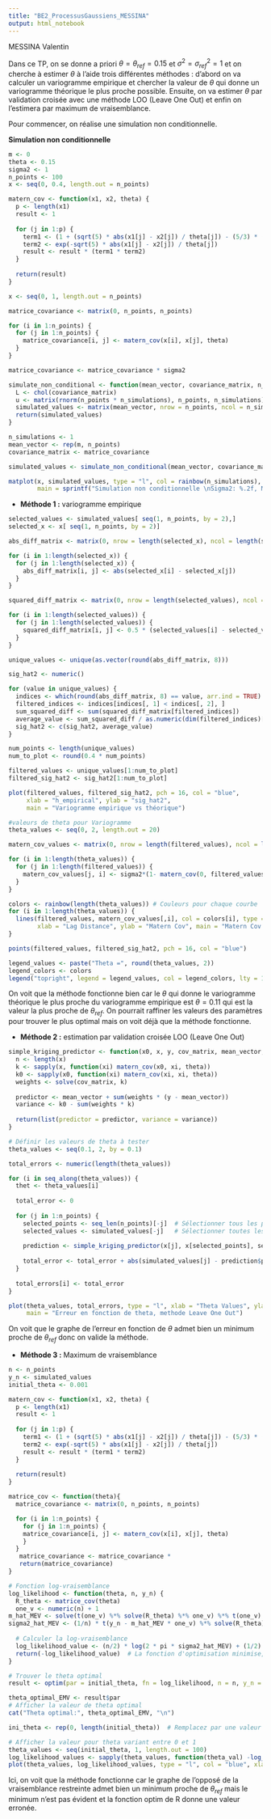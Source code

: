 ```yaml
---
title: "BE2_ProcessusGaussiens_MESSINA"
output: html_notebook
---
```


MESSINA Valentin

Dans ce TP, on se donne a priori $\theta = \theta_{ref} =0.15$ et $\sigma^2 = \sigma^2_{ref} = 1$ et on cherche à estimer $\theta$ à l'aide trois différentes méthodes : d'abord on va calculer un variogramme empirique et chercher la valeur de $\theta$ qui donne un variogramme théorique le plus proche possible. Ensuite, on va estimer $\theta$ par validation croisée avec une méthode LOO (Leave One Out) et enfin on l'estimera par maximum de vraisemblance.

Pour commencer, on réalise une simulation non conditionnelle.

**Simulation non conditionnelle**

```r
m <- 0
theta <- 0.15
sigma2 <- 1
n_points <- 100
x <- seq(0, 0.4, length.out = n_points)

matern_cov <- function(x1, x2, theta) {
  p <- length(x1)
  result <- 1
  
  for (j in 1:p) {
    term1 <- (1 + (sqrt(5) * abs(x1[j] - x2[j]) / theta[j]) - (5/3) * ((x1[j] - x2[j])^2 / theta[j]^2))
    term2 <- exp(-sqrt(5) * abs(x1[j] - x2[j]) / theta[j])
    result <- result * (term1 * term2)
  }
  
  return(result)
}

x <- seq(0, 1, length.out = n_points)

matrice_covariance <- matrix(0, n_points, n_points)

for (i in 1:n_points) {
  for (j in 1:n_points) {
    matrice_covariance[i, j] <- matern_cov(x[i], x[j], theta)
  }
}

matrice_covariance <- matrice_covariance * sigma2

simulate_non_conditional <- function(mean_vector, covariance_matrix, n_simulations) {
  L <- chol(covariance_matrix)
  u <- matrix(rnorm(n_points * n_simulations), n_points, n_simulations)
  simulated_values <- matrix(mean_vector, nrow = n_points, ncol = n_simulations) + t(L) %*% u
  return(simulated_values)
}

n_simulations <- 1
mean_vector <- rep(m, n_points)
covariance_matrix <- matrice_covariance

simulated_values <- simulate_non_conditional(mean_vector, covariance_matrix, n_simulations)

matplot(x, simulated_values, type = "l", col = rainbow(n_simulations), xlab = "x", ylab = "y_n",
        main = sprintf("Simulation non conditionnelle \nSigma2: %.2f, Mean: %.2f, Theta : %.2f", sigma2, m, theta))
```

-   **Méthode 1 :** variogramme empirique

```r
selected_values <- simulated_values[ seq(1, n_points, by = 2),]
selected_x <- x[ seq(1, n_points, by = 2)]

abs_diff_matrix <- matrix(0, nrow = length(selected_x), ncol = length(selected_x))

for (i in 1:length(selected_x)) {
  for (j in 1:length(selected_x)) {
    abs_diff_matrix[i, j] <- abs(selected_x[i] - selected_x[j])
  }
}

squared_diff_matrix <- matrix(0, nrow = length(selected_values), ncol = length(selected_values))

for (i in 1:length(selected_values)) {
  for (j in 1:length(selected_values)) {
    squared_diff_matrix[i, j] <- 0.5 * (selected_values[i] - selected_values[j])^2
  }
}

unique_values <- unique(as.vector(round(abs_diff_matrix, 8)))

sig_hat2 <- numeric()

for (value in unique_values) {
  indices <- which(round(abs_diff_matrix, 8) == value, arr.ind = TRUE)
  filtered_indices <- indices[indices[, 1] < indices[, 2], ]
  sum_squared_diff <- sum(squared_diff_matrix[filtered_indices])
  average_value <- sum_squared_diff / as.numeric(dim(filtered_indices)[1])
  sig_hat2 <- c(sig_hat2, average_value)
}

num_points <- length(unique_values)
num_to_plot <- round(0.4 * num_points) 

filtered_values <- unique_values[1:num_to_plot]
filtered_sig_hat2 <- sig_hat2[1:num_to_plot]

plot(filtered_values, filtered_sig_hat2, pch = 16, col = "blue", 
     xlab = "h_empirical", ylab = "sig_hat2", 
     main = "Variogramme empirique vs théorique")

#valeurs de theta pour Variogramme
theta_values <- seq(0, 2, length.out = 20) 

matern_cov_values <- matrix(0, nrow = length(filtered_values), ncol = length(theta_values))

for (i in 1:length(theta_values)) {
  for (j in 1:length(filtered_values)) {
    matern_cov_values[j, i] <- sigma2*(1- matern_cov(0, filtered_values[j], theta_values[i]))
  }
}

colors <- rainbow(length(theta_values)) # Couleurs pour chaque courbe
for (i in 1:length(theta_values)) {
  lines(filtered_values, matern_cov_values[,i], col = colors[i], type = "l", lwd = 2,
        xlab = "Lag Distance", ylab = "Matern Cov", main = "Matern Cov vs Lag Distance")
}

points(filtered_values, filtered_sig_hat2, pch = 16, col = "blue")

legend_values <- paste("Theta =", round(theta_values, 2))
legend_colors <- colors
legend("topright", legend = legend_values, col = legend_colors, lty = 1, lwd = 2, bg = "white", inset = 0, cex=0.4)
```

On voit que la méthode fonctionne bien car le $\theta$ qui donne le variogramme théorique le plus proche du variogramme empirique est $\theta=0.11$ qui est la valeur la plus proche de $\theta_{ref}$. On pourrait raffiner les valeurs des paramètres pour trouver le plus optimal mais on voit déjà que la méthode fonctionne.

-   **Méthode 2 :** estimation par validation croisée LOO (Leave One Out)

```r
simple_kriging_predictor <- function(x0, x, y, cov_matrix, mean_vector,theta) {
  n <- length(x)
  k <- sapply(x, function(xi) matern_cov(x0, xi, theta))
  k0 <- sapply(x0, function(xi) matern_cov(xi, xi, theta))
  weights <- solve(cov_matrix, k)
  
  predictor <- mean_vector + sum(weights * (y - mean_vector))
  variance <- k0 - sum(weights * k)
  
  return(list(predictor = predictor, variance = variance))
}

# Définir les valeurs de theta à tester
theta_values <- seq(0.1, 2, by = 0.1)

total_errors <- numeric(length(theta_values))

for (i in seq_along(theta_values)) {
  thet <- theta_values[i]
  
  total_error <- 0
  
  for (j in 1:n_points) {
    selected_points <- seq_len(n_points)[-j]  # Sélectionner tous les points sauf le j-ème
    selected_values <- simulated_values[-j]   # Sélectionner toutes les valeurs sauf la j-ème
    
    prediction <- simple_kriging_predictor(x[j], x[selected_points], selected_values, matrice_covariance[selected_points, selected_points], mean_vector[selected_points],thet)
    
    total_error <- total_error + abs(simulated_values[j] - prediction$predictor[1])
  }
  
  total_errors[i] <- total_error
}

plot(theta_values, total_errors, type = "l", xlab = "Theta Values", ylab = "Total Error",
     main = "Erreur en fonction de theta, methode Leave One Out")
```

On voit que le graphe de l'erreur en fonction de $\theta$ admet bien un minimum proche de $\theta_{ref}$ donc on valide la méthode.

-   **Méthode 3 :** Maximum de vraisemblance

```r
n <- n_points
y_n <- simulated_values
initial_theta <- 0.001

matern_cov <- function(x1, x2, theta) {
  p <- length(x1)
  result <- 1
  
  for (j in 1:p) {
    term1 <- (1 + (sqrt(5) * abs(x1[j] - x2[j]) / theta[j]) - (5/3) * ((x1[j] - x2[j])^2 / theta[j]^2))
    term2 <- exp(-sqrt(5) * abs(x1[j] - x2[j]) / theta[j])
    result <- result * (term1 * term2)
  }
  
  return(result)
}

matrice_cov <- function(theta){
  matrice_covariance <- matrix(0, n_points, n_points)

  for (i in 1:n_points) {
    for (j in 1:n_points) {
    matrice_covariance[i, j] <- matern_cov(x[i], x[j], theta)
    }
  }
   matrice_covariance <- matrice_covariance * 
   return(matrice_covariance)
}

# Fonction log-vraisemblance
log_likelihood <- function(theta, n, y_n) {
  R_theta <- matrice_cov(theta)
  one_v <- numeric(n) + 1
m_hat_MEV <- solve(t(one_v) %*% solve(R_theta) %*% one_v) %*% t(one_v) %*% solve(R_theta) %*% y_n
sigma2_hat_MEV <- (1/n) * t(y_n - m_hat_MEV * one_v) %*% solve(R_theta) %*% (y_n - m_hat_MEV * one_v)
  
  # Calculer la log-vraisemblance
  log_likelihood_value <- (n/2) * log(2 * pi * sigma2_hat_MEV) + (1/2) * log(det(R_theta)) + (n/2)
  return(-log_likelihood_value)  # La fonction d'optimisation minimise, donc on utilise -log_likelihood
}

# Trouver le theta optimal
result <- optim(par = initial_theta, fn = log_likelihood, n = n, y_n = y_n)

theta_optimal_EMV <- result$par
# Afficher la valeur de theta optimal
cat("Theta optimal:", theta_optimal_EMV, "\n")

ini_theta <- rep(0, length(initial_theta))  # Remplacez par une valeur initiale appropriée

# Afficher la valeur pour theta variant entre 0 et 1
theta_values <- seq(initial_theta, 1, length.out = 100)
log_likelihood_values <- sapply(theta_values, function(theta_val) -log_likelihood(theta_val, n, y_n))
plot(theta_values, log_likelihood_values, type = "l", col = "blue", xlab = "Theta", ylab = "-l(theta)", main ="-l(theta) à minimiser")

```

Ici, on voit que la méthode fonctionne car le graphe de l'opposé de la vraisemblance restreinte admet bien un minimum proche de $\theta_{ref}$ mais le minimum n'est pas évident et la fonction optim de R donne une valeur erronée.
